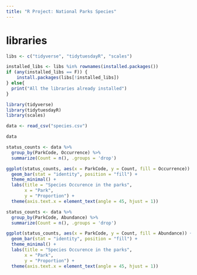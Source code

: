 ```yaml
---
title: "R Project: National Parks Species"
---
```


# libraries 
```r
libs <- c("tidyverse", "tidytuesdayR", "scales")

installed_libs <- libs %in% rownames(installed.packages())
if (any(installed_libs == F)) {
    install.packages(libs[!installed_libs])
} else{
  print("All the libraries already installed")
}
```

```r
library(tidyverse)
library(tidytuesdayR)
library(scales)
```

```r
data <- read_csv("species.csv")

data

```


```r

status_counts <- data %>%
  group_by(ParkCode, Occurrence) %>%
  summarize(Count = n(), .groups = 'drop')

ggplot(status_counts, aes(x = ParkCode, y = Count, fill = Occurrence)) +
  geom_bar(stat = "identity", position = "fill") +
  theme_minimal() +
  labs(title = "Species Occurence in the parks",
       x = "Park",
       y = "Proportion") +
  theme(axis.text.x = element_text(angle = 45, hjust = 1))

````


```r

status_counts <- data %>%
  group_by(ParkCode, Abundance) %>%
  summarize(Count = n(), .groups = 'drop')

ggplot(status_counts, aes(x = ParkCode, y = Count, fill = Abundance)) +
  geom_bar(stat = "identity", position = "fill") +
  theme_minimal() +
  labs(title = "Species Occurence in the parks",
       x = "Park",
       y = "Proportion") +
  theme(axis.text.x = element_text(angle = 45, hjust = 1))

````